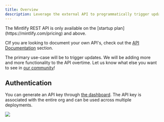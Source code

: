 ```yaml
---
title: Overview
description: Leverage the external API to programmatically trigger updates
---
```


<Note>
  The Mintlify REST API is only available on the [startup plan](https://mintlify.com/pricing) and above.

CIf you are looking to document your own API's, check out the
[API Documentation](/api-reference/api-playground) section.

</Note>

The primary use-case will be to trigger updates. We will be adding more and more
functionality to the API overtime. Let us know what else you want to see in
[our community](https://mintlify.com/community)!

## Authentication

You can generate an API key through
[the dashboard](https://dashboard.mintlify.com/settings/api). The API key is
associated with the entire org and can be used across multiple deployments.

<Frame>
  <img src="/images/external-api-key.png" />
</Frame>
